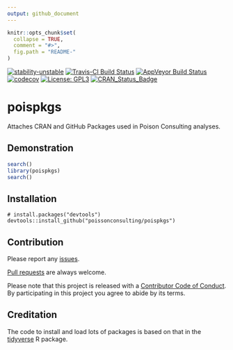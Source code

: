 ```yaml
---
output: github_document
---
```


<!-- README.md is generated from README.Rmd. Please edit that file -->

```r
knitr::opts_chunk$set(
  collapse = TRUE,
  comment = "#>",
  fig.path = "README-"
)
```

[![stability-unstable](https://img.shields.io/badge/stability-unstable-yellow.svg)](https://github.com/joethorley/stability-badges#unstable)
[![Travis-CI Build Status](https://travis-ci.org/poissonconsulting/poispkgs.svg?branch=master)](https://travis-ci.org/poissonconsulting/poispkgs)
[![AppVeyor Build Status](https://ci.appveyor.com/api/projects/status/github/poissonconsulting/poispkgs?branch=master&svg=true)](https://ci.appveyor.com/project/poissonconsulting/poispkgs)
[![codecov](https://codecov.io/gh/poissonconsulting/poispkgs/branch/master/graph/badge.svg)](https://codecov.io/gh/poissonconsulting/poispkgs)
[![License: GPL3](https://img.shields.io/badge/License-GPL3-blue.svg)](https://opensource.org/licenses/GPL-3.0)
[![CRAN_Status_Badge](http://www.r-pkg.org/badges/version/poispkgs)](https://cran.r-project.org/package=poispkgs)

# poispkgs

Attaches CRAN and GitHub Packages used in Poison Consulting analyses.

## Demonstration
```r
search()
library(poispkgs)
search()
```

## Installation

```
# install.packages("devtools")
devtools::install_github("poissonconsulting/poispkgs")
```

## Contribution

Please report any [issues](https://github.com/poissonconsulting/poispkgs/issues).

[Pull requests](https://github.com/poissonconsulting/poispkgs/pulls) are always welcome.

Please note that this project is released with a [Contributor Code of Conduct](CONDUCT.md). By participating in this project you agree to abide by its terms.

## Creditation

The code to install and load lots of packages is based on that in the [tidyverse](https://github.com/tidyverse/tidyverse) R package.
